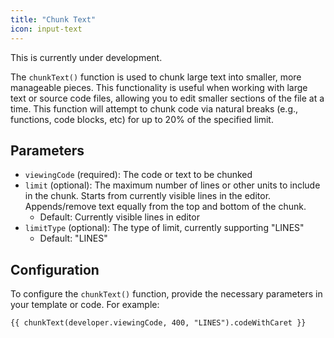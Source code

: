 ```yaml
---
title: "Chunk Text"
icon: input-text
---
```


<Warning>This is currently under development.</Warning>

The `chunkText()` function is used to chunk large text into smaller, more manageable pieces. This functionality
is useful when working with large text or source code files, allowing you to edit smaller sections of the file
at a time. This function will attempt to chunk code via natural breaks (e.g., functions, code blocks, etc) for
up to 20% of the specified limit.

## Parameters

- `viewingCode` (required): The code or text to be chunked
- `limit` (optional): The maximum number of lines or other units to include in the chunk. Starts from currently visible lines in the editor. Appends/remove text equally from the top and bottom of the chunk.
  - Default: Currently visible lines in editor
- `limitType` (optional): The type of limit, currently supporting "LINES"
  - Default: "LINES"

## Configuration

To configure the `chunkText()` function, provide the necessary parameters in your template or code. For example:

```markdown
{{ chunkText(developer.viewingCode, 400, "LINES").codeWithCaret }}
```
